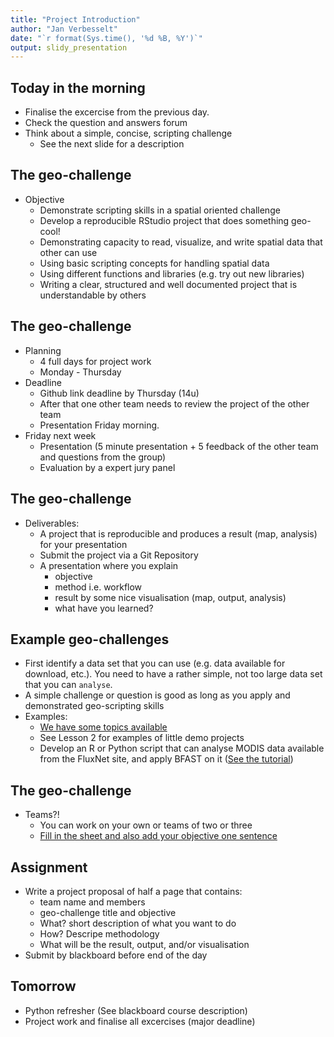 ```yaml
---
title: "Project Introduction"
author: "Jan Verbesselt"
date: "`r format(Sys.time(), '%d %B, %Y')`"
output: slidy_presentation
---
```


## Today in the morning

* Finalise the excercise from the previous day.
* Check the question and answers forum
* Think about a simple, concise, scripting challenge 
    - See the next slide for a description

## The geo-challenge

* Objective
    * Demonstrate scripting skills in a spatial oriented challenge
    * Develop a reproducible RStudio project that does something geo-cool!
    * Demonstrating capacity to read, visualize, and write spatial data that other can use
    * Using basic scripting concepts for handling spatial data
    * Using different functions and libraries (e.g. try out new libraries)
    * Writing a clear, structured and well documented project that is understandable by others

## The geo-challenge

* Planning
    * 4 full days for project work
    * Monday - Thursday
  
* Deadline
    * Github link deadline by Thursday (14u)
    * After that one other team needs to review the project of the other team
    * Presentation Friday morning.

* Friday next week 
    * Presentation (5 minute presentation + 5 feedback of the other team and questions from the group)
    * Evaluation by a expert jury panel

## The geo-challenge

* Deliverables:
    * A project that is reproducible and produces a result (map, analysis) for your presentation
    * Submit the project via a Git Repository
    * A presentation where you explain
        * objective
        * method i.e. workflow
        * result by some nice visualisation (map, output, analysis)
        * what have you learned? 

## Example geo-challenges

* First identify a data set that you can use (e.g. data available for download, etc.). You need to have a rather simple, not too large data set that you can `analyse`.
* A simple challenge or question is good as long as you apply and demonstrated geo-scripting skills
* Examples:
    - [We have some topics available](https://geoscripting-wur.github.io/ProjectIntro/topics.html)
    - See Lesson 2 for examples of little demo projects
    - Develop an R or Python script that can analyse MODIS data available from the FluxNet site, and apply BFAST on it ([See the tutorial](https://github.com/verbe039/BFASTforAEO/blob/master/BFASTExcercise.pdf?raw=true))

## The geo-challenge

* Teams?!
    - You can work on your own or teams of two or three
    - [Fill in the sheet and also add your objective one sentence](http://goo.gl/forms/fm3PuAijWC)

## Assignment

* Write a project proposal of half a page that contains:
    * team name and members
    * geo-challenge title and objective
    * What? short description of what you want to do
    * How? Descripe methodology
    * What will be the result, output, and/or visualisation

* Submit by blackboard before end of the day

## Tomorrow

* Python refresher (See blackboard course description)
* Project work and finalise all excercises (major deadline)
